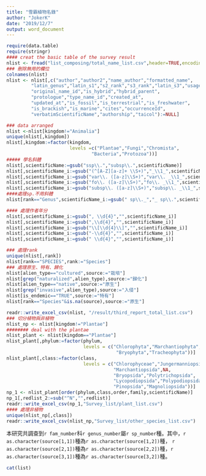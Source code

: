 ```yaml
---
title: "雪霸植物名錄"
author: "JokerK"
date: "2019/12/7"
output: word_document
---
```


```r
require(data.table)
require(stringr)
#### creat the basic table of the survey result
nlist <- fread("list_composing/total_name_list.csv",header=TRUE,encoding = "UTF-8")
### 刪除無用的欄位
colnames(nlist)
nlist <- nlist[,c("author","author2","name_author","formatted_name",
         "latin_genus","latin_s1","s2_rank","s3_rank","latin_s3","usage_status",
         "original_name_id","is_hybrid","hybrid_parent",
         "protologue","type_name_id","created_at",
         "updated_at","is_fossil","is_terrestrial","is_freshwater",
         "is_brackish","is_marine","cites","occurrenceId",
         "verbatimScientificName","authorship","taicol"):=NULL]

### data arranged
nlist <-nlist[kingdom!="Animalia"]
unique(nlist[,kingdom])
nlist[,kingdom:=factor(kingdom,
                       levels =c("Plantae","Fungi","Chromista",
                               "Bacteria","Protozoa"))]
##### 學名斜體
nlist[,scientificName:=gsub("ssp\\.","subsp\\.",scientificName)]
nlist[,scientificName_i:=gsub("(^[A-Z][a-z]+ \\S+)","_\\1_",scientificName)]
nlist[,scientificName_i:=gsub("var\\. ([a-z]\\S+)","var\\. _\\1_",scientificName_i)]
nlist[,scientificName_i:=gsub("fo\\. ([a-z]\\S+)","fo\\. _\\1_",scientificName_i)]
nlist[,scientificName_i:=gsub("subsp\\. ([a-z]\\S+)","subsp\\. _\\1_",scientificName_i)]
####處理sp.不用斜體
nlist[rank=="Genus",scientificName_i:=gsub(" sp\\._","_ sp\\.",scientificName_i)]

#### 處理作者年分
nlist[,scientificName_i:=gsub(", \\d{4}","",scientificName_i)]
nlist[,scientificName_i:=gsub(",\\d{4}","",scientificName_i)]
nlist[,scientificName_i:=gsub("\\[\\d{4}\\]","",scientificName_i)]
nlist[,scientificName_i:=gsub("-\\d{4}","",scientificName_i)]
nlist[,scientificName_i:=gsub(" \\d{4}","",scientificName_i)]

### 處理rank
unique(nlist[,rank])
nlist[rank=="SPECIES",rank:="Species"]
### 處理原生、特有、歸化
nlist[alien_type=="cultured",source:="栽培"]
nlist[grep("naturalized",alien_type),source:="歸化"]
nlist[alien_type=="native",source:="原生"]
nlist[grep("invasive",alien_type),source:="入侵"]
nlist[is_endemic=="TRUE",source:="特有"]
nlist[rank=="Species"&is.na(source),source:="原生"]

readr::write_excel_csv(nlist, "/result/third_report_total_list.csv")
### 切分植物與非植物
nlist_np <- nlist[kingdom!="Plantae"]
######## deal with the plantae
nlist_plant <- nlist[kingdom=="Plantae"]
nlist_plant[,phylum:=factor(phylum,
                            levels = c("Chlorophyta","Marchantiophyta",
                                        "Bryophyta","Tracheophyta"))]
nlist_plant[,class:=factor(class,
                            levels = c("Chlorophyceae","Jungermanniopsida",
                                       "Marchantiopsida",NA,
                                       "Bryopsida","Polytrichopsida",
                                       "Lycopodiopsida","Polypodiopsida",
                                       "Pinopsida","Magnoliopsida"))]
np_1 <- nlist_plant[order(phylum,class,order,family,scientificName)]
np_1[,redlist_2:=sub("^N","",redlist)]
readr::write_excel_csv(np_1,"Survey_list/plant_list.csv")
#### 處理非植物
unique(nlist_np[,class])
readr::write_excel_csv(nlist_np,"Survey_list/other_species_list.csv")
```

本研究共調查到`r fam_number`科`r genus_number`屬`r sp_number`種。其中，`r as.character(source[1,1])`種為`r as.character(source[1,2])`種， `r as.character(source[2,1])`種為`r as.character(source[2,2])`種，`r as.character(source[3,1])`種為`r as.character(source[3,2])`種。  

```r
cat(list)
```
